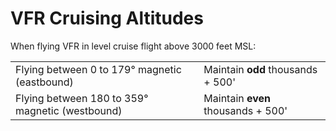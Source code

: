 

# VFR Cruising Altitudes

When flying VFR in level cruise flight above 3000 feet MSL:

<table style={{ width: '100%', marginBottom: '1.0em' }}>
    <tbody>
        <tr>
            <td>Flying between 0 to 179&deg; magnetic (eastbound)</td>
            <td>
                Maintain <strong>odd</strong> thousands + 500'
            </td>
        </tr>
        <tr>
            <td>Flying between 180 to 359&deg; magnetic (westbound)</td>
            <td>
                Maintain <strong>even</strong> thousands + 500'
            </td>
        </tr>
    </tbody>
</table>

<Reg part="91.159" />
